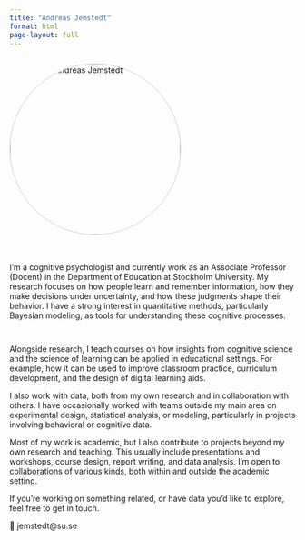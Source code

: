 ```yaml
---
title: "Andreas Jemstedt"
format: html
page-layout: full
---
```

::: {.container style="display: flex; flex-direction: row; flex-wrap: wrap; align-items: flex-start; gap: 20px; margin-bottom: 2em; text-align: left;"}

<img src="images/profil.jpg" alt="Photo of Andreas Jemstedt"
     style="flex-shrink: 0; width: 300px; height: auto; border-radius: 50%; border: 1px solid #ccc;" />

<div style="flex: 1; min-width: 250px;">
I’m a cognitive psychologist and currently work as an Associate Professor (Docent) in the Department of Education at Stockholm University. My research focuses on how people learn and remember information, how they make decisions under uncertainty, and how these judgments shape their behavior. I have a strong interest in quantitative methods, particularly Bayesian modeling, as tools for understanding these cognitive processes.
</div>

:::

Alongside research, I teach courses on how insights from cognitive science and the science of learning can be applied in educational settings. For example, how it can be used to improve classroom practice, curriculum development, and the design of digital learning aids.

I also work with data, both from my own research and in collaboration with others. I have occasionally worked with teams outside my main area on experimental design, statistical analysis, or modeling, particularly in projects involving behavioral or cognitive data.

Most of my work is academic, but I also contribute to projects beyond my own research and teaching. This usually include presentations and workshops, course design, report writing, and data analysis. I'm open to collaborations of various kinds, both within and outside the academic setting.

If you're working on something related, or have data you'd like to explore, feel free to get in touch.

📩 jemstedt\@su.se
